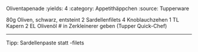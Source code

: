 Oliventapenade
:yields: 4
:category: Appetithäppchen
:source: Tupperware

80g Oliven, schwarz, entsteint
2 Sardellenfilets
4 Knoblauchzehen
1 TL Kapern
2 EL Olivenöl
# in Zerkleinerer geben (Tupper Quick-Chef)

---
Tipp: Sardellenpaste statt -filets
